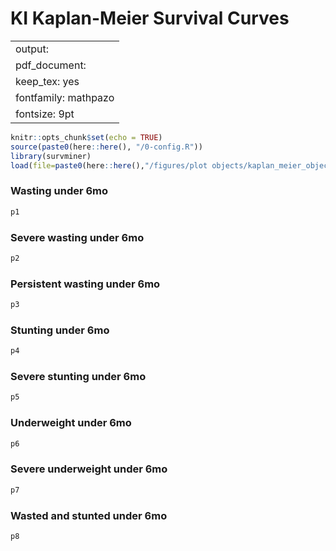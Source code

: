 
# KI Kaplan-Meier Survival Curves{#survival}

---
output:
  pdf_document:
    keep_tex: yes
fontfamily: mathpazo
fontsize: 9pt
---

\raggedright



```r
knitr::opts_chunk$set(echo = TRUE)
source(paste0(here::here(), "/0-config.R"))
library(survminer)
load(file=paste0(here::here(),"/figures/plot objects/kaplan_meier_objects.Rdata"))

```


### Wasting under 6mo

```r
p1
```


### Severe wasting under 6mo

```r
p2
```

### Persistent wasting under 6mo

```r
p3
```

### Stunting under 6mo

```r
p4
```

### Severe stunting under 6mo

```r
p5
```

### Underweight under 6mo

```r
p6
```

### Severe underweight under 6mo

```r
p7
```

### Wasted and stunted under 6mo

```r
p8
```



